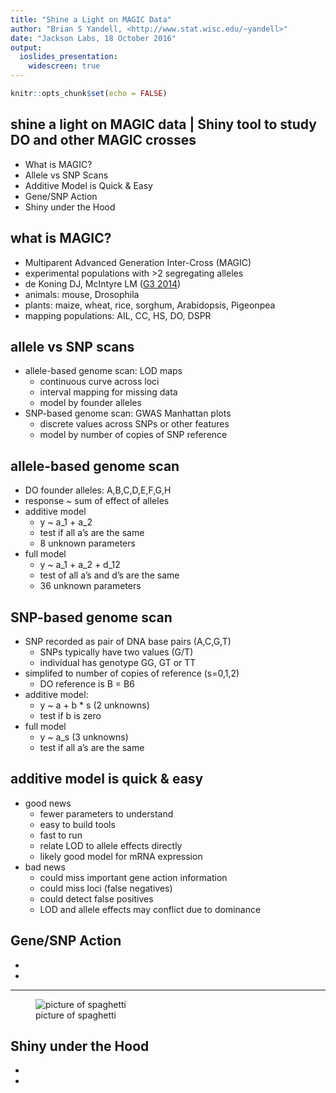 ```yaml
---
title: "Shine a Light on MAGIC Data"
author: "Brian S Yandell, <http://www.stat.wisc.edu/~yandell>"
date: "Jackson Labs, 18 October 2016"
output: 
  ioslides_presentation:
    widescreen: true
---
```


```r
knitr::opts_chunk$set(echo = FALSE)
```

## shine a light on MAGIC data | Shiny tool to study DO and other MAGIC crosses

- What is MAGIC?
- Allele vs SNP Scans
- Additive Model is Quick & Easy
- Gene/SNP Action
- Shiny under the Hood

## what is MAGIC?

- Multiparent Advanced Generation Inter-Cross (MAGIC) 
- experimental populations with >2 segregating alleles
- de Koning DJ, McIntyre LM ([G3 2014](http://dx.doi.org/10.1534/g3.114.013680))
- animals: mouse, Drosophila
- plants: maize, wheat, rice, sorghum, Arabidopsis, Pigeonpea
- mapping populations: AIL, CC, HS, DO, DSPR

## allele vs SNP scans

- allele-based genome scan: LOD maps
    + continuous curve across loci
    + interval mapping for missing data
    + model by founder alleles
- SNP-based genome scan: GWAS Manhattan plots
    + discrete values across SNPs or other features
    + model by number of copies of SNP reference 

## allele-based genome scan

- DO founder alleles: A,B,C,D,E,F,G,H
- response ~ sum of effect of alleles
- additive model
    + y ~ a_1 + a_2
    + test if all a's are the same
    + 8 unknown parameters
- full model
    + y ~ a_1 + a_2 + d_12
    + test of all a's and d's are the same
    + 36 unknown parameters

## SNP-based genome scan

- SNP recorded as pair of DNA base pairs (A,C,G,T)
    + SNPs typically have two values (G/T)
    + individual has genotype GG, GT or TT
- simplifed to number of copies of reference (s=0,1,2)
    + DO reference is B = B6
- additive model:
    + y ~ a + b * s (2 unknowns)
    + test if b is zero
- full model
    + y ~ a_s       (3 unknowns)
    + test if all a's are the same

## additive model is quick & easy

- good news
    + fewer parameters to understand
    + easy to build tools
    + fast to run
    + relate LOD to allele effects directly
    + likely good model for mRNA expression
- bad news
    + could miss important gene action information
    + could miss loci (false negatives)
    + could detect false positives
    + LOD and allele effects may conflict due to dominance

## Gene/SNP Action

- 
- 

----

![picture of spaghetti](images/spaghetti.jpg)

## Shiny under the Hood

- 
- 